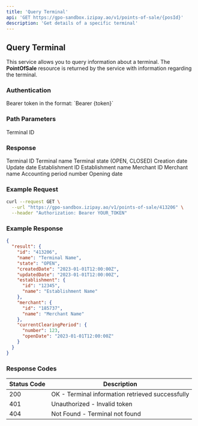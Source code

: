 ```yaml
---
title: 'Query Terminal'
api: 'GET https://gpo-sandbox.izipay.ao/v1/points-of-sale/{posId}'
description: 'Get details of a specific terminal'
---
```


## Query Terminal

This service allows you to query information about a terminal. The **PointOfSale** resource is returned by the service with information regarding the terminal.

### Authentication

<ParamField header="Authorization" type="string" required>
  Bearer token in the format: `Bearer {token}`
</ParamField>

### Path Parameters

<ParamField path="posId" type="string" required>
  Terminal ID
</ParamField>

### Response

<ResponseField name="result" type="object">
  <Expandable title="Properties">
    <ResponseField name="id" type="string">
      Terminal ID
    </ResponseField>
    <ResponseField name="name" type="string">
      Terminal name
    </ResponseField>
    <ResponseField name="state" type="string">
      Terminal state (OPEN, CLOSED)
    </ResponseField>
    <ResponseField name="createdDate" type="string">
      Creation date
    </ResponseField>
    <ResponseField name="updatedDate" type="string">
      Update date
    </ResponseField>
    <ResponseField name="establishment" type="object">
      <Expandable title="Properties">
        <ResponseField name="id" type="string">
          Establishment ID
        </ResponseField>
        <ResponseField name="name" type="string">
          Establishment name
        </ResponseField>
      </Expandable>
    </ResponseField>
    <ResponseField name="merchant" type="object">
      <Expandable title="Properties">
        <ResponseField name="id" type="string">
          Merchant ID
        </ResponseField>
        <ResponseField name="name" type="string">
          Merchant name
        </ResponseField>
      </Expandable>
    </ResponseField>
    <ResponseField name="currentClearingPeriod" type="object">
      <Expandable title="Properties">
        <ResponseField name="number" type="integer">
          Accounting period number
        </ResponseField>
        <ResponseField name="openDate" type="string">
          Opening date
        </ResponseField>
      </Expandable>
    </ResponseField>
  </Expandable>
</ResponseField>

### Example Request

```bash
curl --request GET \
  --url "https://gpo-sandbox.izipay.ao/v1/points-of-sale/413206" \
  --header "Authorization: Bearer YOUR_TOKEN"
```

### Example Response

```json
{
  "result": {
    "id": "413206",
    "name": "Terminal Name",
    "state": "OPEN",
    "createdDate": "2023-01-01T12:00:00Z",
    "updatedDate": "2023-01-01T12:00:00Z",
    "establishment": {
      "id": "12345",
      "name": "Establishment Name"
    },
    "merchant": {
      "id": "185737",
      "name": "Merchant Name"
    },
    "currentClearingPeriod": {
      "number": 123,
      "openDate": "2023-01-01T12:00:00Z"
    }
  }
}
```

### Response Codes

| Status Code | Description |
|-------------|-------------|
| 200 | OK - Terminal information retrieved successfully |
| 401 | Unauthorized - Invalid token |
| 404 | Not Found - Terminal not found | 